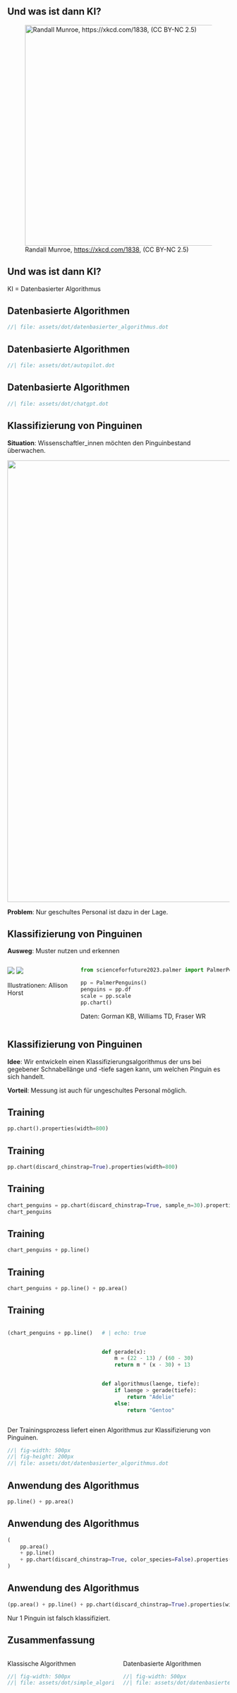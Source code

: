 

## Und was ist dann KI?

![Randall Munroe, [https://xkcd.com/1838](https://xkcd.com/1838),  (CC BY-NC 2.5)](assets/fig/xkcd_machine_learning.png){height=500px}


## Und was ist dann KI?

KI = Datenbasierter Algorithmus



## Datenbasierte Algorithmen
```dot
//| file: assets/dot/datenbasierter_algorithmus.dot
```

## Datenbasierte Algorithmen
```dot
//| file: assets/dot/autopilot.dot
```

## Datenbasierte Algorithmen
```dot
//| file: assets/dot/chatgpt.dot
```



## Klassifizierung von Pinguinen

**Situation**: Wissenschaftler_innen möchten den Pinguinbestand überwachen.

![](assets/fig/palmer_penguins.jpeg){width=1000}


**Problem**: Nur geschultes Personal ist dazu in der Lage.

## Klassifizierung von Pinguinen

**Ausweg**: Muster nutzen und erkennen


:::: {.columns}

::: {.column width="30%"}
![](assets/fig/palmer_penguins.jpeg)
![](assets/fig/bill_length_depth.jpeg)


Illustrationen: Allison Horst

:::



::: {.column width="70%"}

```python
from scienceforfuture2023.palmer import PalmerPenguins

pp = PalmerPenguins()
penguins = pp.df
scale = pp.scale
pp.chart()
```

Daten: Gorman KB, Williams TD, Fraser WR

:::

::::


## Klassifizierung von Pinguinen

**Idee**: Wir entwickeln einen Klassifizierungsalgorithmus der uns bei gegebener Schnabellänge und -tiefe sagen kann, um welchen Pinguin es sich handelt.

**Vorteil**: Messung ist auch für ungeschultes Personal möglich.


## Training

```python
pp.chart().properties(width=800)
```

## Training

```python
pp.chart(discard_chinstrap=True).properties(width=800)
```

## Training

```python
chart_penguins = pp.chart(discard_chinstrap=True, sample_n=30).properties(width=800)
chart_penguins
```



## Training

```python
chart_penguins + pp.line()
```

## Training
```python
chart_penguins + pp.line() + pp.area()
```

## Training

:::: {.columns}

::: {.column width="40%"}

```python
(chart_penguins + pp.line() + pp.area()).properties(width=200, height=100)
```

:::


::: {.column width="60%"}
```python
# | echo: true


def gerade(x):
    m = (22 - 13) / (60 - 30)
    return m * (x - 30) + 13


def algorithmus(laenge, tiefe):
    if laenge > gerade(tiefe):
        return "Adelie"
    else:
        return "Gentoo"


```

:::
::::

Der Trainingsprozess liefert einen Algorithmus zur Klassifizierung von Pinguinen.

```dot
//| fig-width: 500px
//| fig-height: 200px
//| file: assets/dot/datenbasierter_algorithmus.dot
```


## Anwendung des Algorithmus
```python
pp.line() + pp.area()
```


## Anwendung des Algorithmus
```python
(
    pp.area()
    + pp.line()
    + pp.chart(discard_chinstrap=True, color_species=False).properties(width=800)
)
```

## Anwendung des Algorithmus
```python
(pp.area() + pp.line() + pp.chart(discard_chinstrap=True).properties(width=800))
```

Nur 1 Pinguin ist falsch klassifiziert.

## Zusammenfassung

:::: {.columns}



::: {.column width="50%"}

Klassische Algorithmen

```dot
//| fig-width: 500px
//| file: assets/dot/simple_algorithm.dot

```

:::

::: {.column width="50%"}

Datenbasierte Algorithmen

```dot
//| fig-width: 500px
//| file: assets/dot/datenbasierter_algorithmus.dot

```

:::

::::
